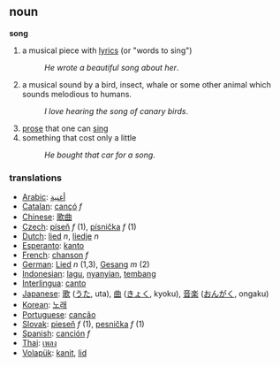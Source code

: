 == noun ==

'''song'''
#a musical piece with [[lyrics]] (or "words to sing")
#:''He wrote a beautiful song about her''.
#a musical sound by a bird, insect, whale or some other animal which sounds melodious to humans.
#:''I love hearing the song of canary birds''.
#[[prose]] that one can [[sing]]
#something that cost only a little
#:''He bought that car for a song''.

=== translations ===
*[[Arabic]]: [[أغنية]]
*[[Catalan]]: [[cançó]] ''f''
*[[Chinese]]: [[歌曲]]
*[[Czech]]: [[píseň]] ''f'' (1), [[písnička]] ''f'' (1)
*[[Dutch]]: [[lied]] ''n'', [[liedje]] ''n''
*[[Esperanto]]: [[kanto]]
*[[French]]: [[chanson]] ''f''
*[[German]]: [[Lied]] ''n'' (1,3), [[Gesang]] ''m'' (2)
*[[Indonesian]]: [[lagu]], [[nyanyi|nyanyian]], [[tembang]]
*[[Interlingua]]: [[canto]]
*[[Japanese]]: [[歌]] ([[うた]], uta), [[曲]] ([[きょく]], kyoku), [[音楽]] ([[おんがく]], ongaku)
*[[Korean]]: [[노래]] 
*[[Portuguese]]: [[canção]]
*[[Slovak]]: [[pieseň]] ''f'' (1), [[pesnička]] ''f'' (1)
*[[Spanish]]: [[canción]] ''f''
*[[Thai]]: [[เพลง]]
*[[Volapük]]: [[kanit]], [[lid]]